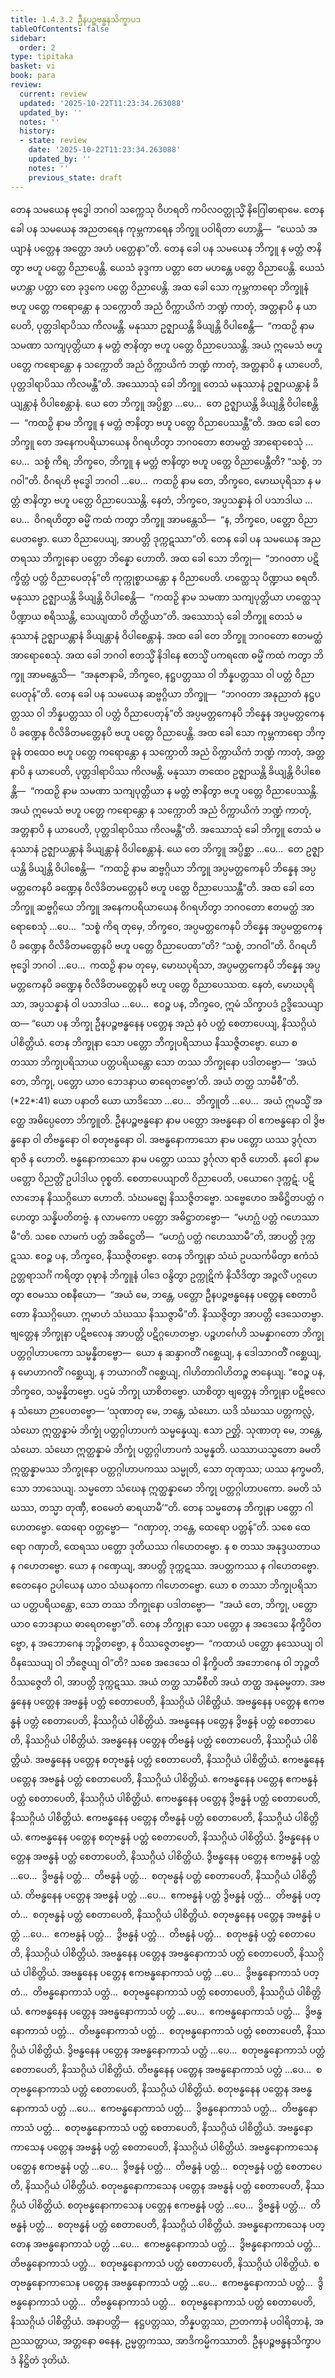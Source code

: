 ```yaml
---
title: 1.4.3.2 ဦနပဉ္စဗန္ဓနသိက္ခာပဒ
tableOfContents: false
sidebar:
  order: 2
type: tipitaka
basket: vi
book: para
review:
  current: review
  updated: '2025-10-22T11:23:34.263088'
  updated_by: ''
  notes: ''
  history:
  - state: review
    date: '2025-10-22T11:23:34.263088'
    updated_by: ''
    notes: ''
    previous_state: draft
---
```



<ReviewStatus review={frontmatter.review} showDetails={true} />

<HypothesisAnnotation frontmatter={frontmatter} />

<DynamicBreadcrumb />

<Division number="609" book="para" e="ch" v="1" p="355">

<Paragraph number="2273" book="para">
တေန သမယေန ဗုဒ္ဓေါ ဘဂဝါ သက္ကေသု ဝိဟရတိ ကပိလဝတ္ထုသ္မိံ နိဂြေါဓာရာမေ. တေန ခေါ ပန သမယေန အညတရေန ကုမ္ဘကာရေန ဘိက္ခူ ပဝါရိတာ ဟောန္တိ—  “ယေသံ အယျာနံ ပတ္တေန အတ္ထော အဟံ ပတ္တေနာ”တိ. တေန ခေါ ပန သမယေန ဘိက္ခူ န မတ္တံ ဇာနိတွာ ဗဟူ ပတ္တေ ဝိညာပေန္တိ. ယေသံ ခုဒ္ဒကာ ပတ္တာ တေ မဟန္တေ ပတ္တေ ဝိညာပေန္တိ. ယေသံ မဟန္တာ ပတ္တာ တေ ခုဒ္ဒကေ ပတ္တေ ဝိညာပေန္တိ. အထ ခေါ သော ကုမ္ဘကာရော ဘိက္ခူနံ ဗဟူ ပတ္တေ ကရောန္တော န သက္ကောတိ အညံ ဝိက္ကာယိကံ ဘဏ္ဍံ ကာတုံ, အတ္တနာပိ န ယာပေတိ, ပုတ္တဒါရာပိဿ ကိလမန္တိ. မနုဿာ ဥဇ္ဈာယန္တိ ခိယျန္တိ ဝိပါစေန္တိ—  “ကထဉှိ နာမ သမဏာ သကျပုတ္တိယာ န မတ္တံ ဇာနိတွာ ဗဟူ ပတ္တေ ဝိညာပေဿန္တိ. အယံ ဣမေသံ ဗဟူ ပတ္တေ ကရောန္တော န သက္ကောတိ အညံ ဝိက္ကာယိကံ ဘဏ္ဍံ ကာတုံ, အတ္တနာပိ န ယာပေတိ, ပုတ္တဒါရာပိဿ ကိလမန္တီ”တိ.
</Paragraph>

<Paragraph number="2274" book="para">
အဿောသုံ ခေါ ဘိက္ခူ တေသံ မနုဿာနံ ဥဇ္ဈာယန္တာနံ ခိယျန္တာနံ ဝိပါစေန္တာနံ. ယေ တေ ဘိက္ခူ အပ္ပိစ္ဆာ …ပေ…  တေ ဥဇ္ဈာယန္တိ ခိယျန္တိ ဝိပါစေန္တိ—  “ကထဉှိ နာမ ဘိက္ခူ န မတ္တံ ဇာနိတွာ ဗဟူ ပတ္တေ ဝိညာပေဿန္တီ”တိ.
</Paragraph>

<Paragraph number="2275" book="para">
အထ ခေါ တေ ဘိက္ခူ တေ အနေကပရိယာယေန ဝိဂရဟိတွာ ဘဂဝတော ဧတမတ္ထံ အာရောစေသုံ …ပေ…  သစ္စံ ကိရ, ဘိက္ခဝေ, ဘိက္ခူ န မတ္တံ ဇာနိတွာ ဗဟူ ပတ္တေ ဝိညာပေန္တီတိ? “သစ္စံ, ဘဂဝါ”တိ. ဝိဂရဟိ ဗုဒ္ဓေါ ဘဂဝါ …ပေ…  ကထဉှိ နာမ တေ, ဘိက္ခဝေ, မောဃပုရိသာ န မတ္တံ ဇာနိတွာ ဗဟူ ပတ္တေ ဝိညာပေဿန္တိ. နေတံ, ဘိက္ခဝေ, အပ္ပသန္နာနံ ဝါ ပသာဒါယ …ပေ…  ဝိဂရဟိတွာ ဓမ္မိံ ကထံ ကတွာ ဘိက္ခူ အာမန္တေသိ—  “န, ဘိက္ခဝေ, ပတ္တော ဝိညာပေတဗ္ဗော. ယော ဝိညာပေယျ, အာပတ္တိ ဒုက္ကဋဿာ”တိ.
</Paragraph>

</Division>
<Division number="610" book="para" e="ch" v="1" p="355">

<Paragraph number="2276" book="para">
တေန ခေါ ပန သမယေန အညတရဿ ဘိက္ခုနော ပတ္တော ဘိန္နော ဟောတိ. အထ ခေါ သော ဘိက္ခု—  “ဘဂဝတာ ပဋိက္ခိတ္တံ ပတ္တံ ဝိညာပေတုန်”တိ ကုက္ကုစ္စာယန္တော န ဝိညာပေတိ. ဟတ္ထေသု ပိဏ္ဍာယ စရတိ. မနုဿာ ဥဇ္ဈာယန္တိ ခိယျန္တိ ဝိပါစေန္တိ—  “ကထဉှိ နာမ သမဏာ သကျပုတ္တိယာ ဟတ္ထေသု ပိဏ္ဍာယ စရိဿန္တိ, သေယျထာပိ တိတ္ထိယာ”တိ.
</Paragraph>

<Paragraph number="2277" book="para">
အဿောသုံ ခေါ ဘိက္ခူ တေသံ မနုဿာနံ ဥဇ္ဈာယန္တာနံ ခိယျန္တာနံ ဝိပါစေန္တာနံ. အထ ခေါ တေ ဘိက္ခူ ဘဂဝတော ဧတမတ္ထံ အာရောစေသုံ. အထ ခေါ ဘဂဝါ ဧတသ္မိံ နိဒါနေ ဧတသ္မိံ ပကရဏေ ဓမ္မိံ ကထံ ကတွာ ဘိက္ခူ အာမန္တေသိ—  “အနုဇာနာမိ, ဘိက္ခဝေ, နဋ္ဌပတ္တဿ ဝါ ဘိန္နပတ္တဿ ဝါ ပတ္တံ ဝိညာပေတုန်”တိ.
</Paragraph>

</Division>
<Division number="611" book="para" e="ch" v="1" p="356">

<Paragraph number="2278" book="para">
တေန ခေါ ပန သမယေန ဆဗ္ဗဂ္ဂိယာ ဘိက္ခူ—  “ဘဂဝတာ အနုညာတံ နဋ္ဌပတ္တဿ ဝါ ဘိန္နပတ္တဿ ဝါ ပတ္တံ ဝိညာပေတုန်”တိ အပ္ပမတ္တကေနပိ ဘိန္နေန အပ္ပမတ္တကေနပိ ခဏ္ဍေန ဝိလိခိတမတ္တေနပိ ဗဟူ ပတ္တေ ဝိညာပေန္တိ. အထ ခေါ သော ကုမ္ဘကာရော ဘိက္ခူနံ တထေဝ ဗဟူ ပတ္တေ ကရောန္တော န သက္ကောတိ အညံ ဝိက္ကာယိကံ ဘဏ္ဍံ ကာတုံ, အတ္တနာပိ န ယာပေတိ, ပုတ္တဒါရာပိဿ ကိလမန္တိ. မနုဿာ တထေဝ ဥဇ္ဈာယန္တိ ခိယျန္တိ ဝိပါစေန္တိ—  “ကထဉှိ နာမ သမဏာ သကျပုတ္တိယာ န မတ္တံ ဇာနိတွာ ဗဟူ ပတ္တေ ဝိညာပေဿန္တိ. အယံ ဣမေသံ ဗဟူ ပတ္တေ ကရောန္တော န သက္ကောတိ အညံ ဝိက္ကာယိကံ ဘဏ္ဍံ ကာတုံ, အတ္တနာပိ န ယာပေတိ, ပုတ္တဒါရာပိဿ ကိလမန္တီ”တိ.
</Paragraph>

<Paragraph number="2279" book="para">
အဿောသုံ ခေါ ဘိက္ခူ တေသံ မနုဿာနံ ဥဇ္ဈာယန္တာနံ ခိယျန္တာနံ ဝိပါစေန္တာနံ. ယေ တေ ဘိက္ခူ အပ္ပိစ္ဆာ …ပေ…  တေ ဥဇ္ဈာယန္တိ ခိယျန္တိ ဝိပါစေန္တိ—  “ကထဉှိ နာမ ဆဗ္ဗဂ္ဂိယာ ဘိက္ခူ အပ္ပမတ္တကေနပိ ဘိန္နေန အပ္ပမတ္တကေနပိ ခဏ္ဍေန ဝိလိခိတမတ္တေနပိ ဗဟူ ပတ္တေ ဝိညာပေဿန္တီ”တိ.
</Paragraph>

<Paragraph number="2280" book="para">
အထ ခေါ တေ ဘိက္ခူ ဆဗ္ဗဂ္ဂိယေ ဘိက္ခူ အနေကပရိယာယေန ဝိဂရဟိတွာ ဘဂဝတော ဧတမတ္ထံ အာရောစေသုံ …ပေ…  “သစ္စံ ကိရ တုမှေ, ဘိက္ခဝေ, အပ္ပမတ္တကေနပိ ဘိန္နေန အပ္ပမတ္တကေနပိ ခဏ္ဍေန ဝိလိခိတမတ္တေနပိ ဗဟူ ပတ္တေ ဝိညာပေထာ”တိ? “သစ္စံ, ဘဂဝါ”တိ. ဝိဂရဟိ ဗုဒ္ဓေါ ဘဂဝါ …ပေ…  ကထဉှိ နာမ တုမှေ, မောဃပုရိသာ, အပ္ပမတ္တကေနပိ ဘိန္နေန အပ္ပမတ္တကေနပိ ခဏ္ဍေန ဝိလိခိတမတ္တေနပိ ဗဟူ ပတ္တေ ဝိညာပေဿထ. နေတံ, မောဃပုရိသာ, အပ္ပသန္နာနံ ဝါ ပသာဒါယ …ပေ…  ဧဝဉ္စ ပန, ဘိက္ခဝေ, ဣမံ သိက္ခာပဒံ ဥဒ္ဒိသေယျာထ—
</Paragraph>

</Division>
<Division number="612" book="para" e="ch" v="1" p="356">

<Paragraph number="2281" book="para">
<Emphasis>“ယော ပန ဘိက္ခု ဦနပဉ္စဗန္ဓနေန ပတ္တေန အညံ နဝံ ပတ္တံ စေတာပေယျ, နိဿဂ္ဂိယံ ပါစိတ္တိယံ. တေန ဘိက္ခုနာ သော ပတ္တော ဘိက္ခုပရိသာယ နိဿဇ္ဇိတဗ္ဗော. ယော စ တဿာ ဘိက္ခုပရိသာယ ပတ္တပရိယန္တော သော တဿ ဘိက္ခုနော ပဒါတဗ္ဗော—  ‘အယံ တေ, ဘိက္ခု, ပတ္တော ယာဝ ဘေဒနာယ ဓာရေတဗ္ဗော’တိ. အယံ တတ္ထ သာမီစီ”</Emphasis>တိ. (*22*:<Emphasis>41</Emphasis>)
</Paragraph>

</Division>
<Division number="613" book="para" e="ch" v="1" p="356">

<Paragraph number="2282" book="para">
<Emphasis>ယော ပနာ</Emphasis>တိ ယော ယာဒိသော …ပေ…  <Emphasis>ဘိက္ခူ</Emphasis>တိ …ပေ…  အယံ ဣမသ္မိံ အတ္ထေ အဓိပ္ပေတော ဘိက္ခူတိ.
</Paragraph>

<Paragraph number="2283" book="para">
<Emphasis>ဦနပဉ္စဗန္ဓနော</Emphasis> နာမ ပတ္တော အဗန္ဓနော ဝါ ဧကဗန္ဓနော ဝါ ဒွိဗန္ဓနော ဝါ တိဗန္ဓနော ဝါ စတုဗန္ဓနော ဝါ. အဗန္ဓနောကာသော နာမ ပတ္တော ယဿ ဒွင်္ဂုလာ ရာဇိ န ဟောတိ. ဗန္ဓနောကာသော နာမ ပတ္တော ယဿ ဒွင်္ဂုလာ ရာဇိ ဟောတိ. <Emphasis>နဝေါ</Emphasis> နာမ ပတ္တော ဝိညတ္တိံ ဥပါဒါယ ဝုစ္စတိ.
</Paragraph>

<Paragraph number="2284" book="para">
<Emphasis>စေတာပေယျာ</Emphasis>တိ ဝိညာပေတိ, ပယောဂေ ဒုက္ကဋံ. ပဋိလာဘေန နိဿဂ္ဂိယော ဟောတိ. သံဃမဇ္ဈေ နိဿဇ္ဇိတဗ္ဗော. သဗ္ဗေဟေဝ အဓိဋ္ဌိတပတ္တံ ဂဟေတွာ သန္နိပတိတဗ္ဗံ. န လာမကော ပတ္တော အဓိဋ္ဌာတဗ္ဗော—  “မဟဂ္ဃံ ပတ္တံ ဂဟေဿာမီ”တိ. သစေ လာမကံ ပတ္တံ အဓိဋ္ဌေတိ—  “မဟဂ္ဃံ ပတ္တံ ဂဟေဿာမီ”တိ, အာပတ္တိ ဒုက္ကဋဿ. ဧဝဉ္စ ပန, ဘိက္ခဝေ, နိဿဇ္ဇိတဗ္ဗော. တေန ဘိက္ခုနာ သံဃံ ဥပသင်္ကမိတွာ ဧကံသံ ဥတ္တရာသင်္ဂံ ကရိတွာ ဝုဍ္ဎာနံ ဘိက္ခူနံ ပါဒေ ဝန္ဒိတွာ ဥက္ကုဋိကံ နိသီဒိတွာ အဉ္ဇလိံ ပဂ္ဂဟေတွာ ဧဝမဿ ဝစနီယော—  “အယံ မေ, ဘန္တေ, ပတ္တော ဦနပဉ္စဗန္ဓနေန ပတ္တေန စေတာပိတော နိဿဂ္ဂိယော. ဣမာဟံ သံဃဿ နိဿဇ္ဇာမီ”တိ. နိဿဇ္ဇိတွာ အာပတ္တိ ဒေသေတဗ္ဗာ. ဗျတ္တေန ဘိက္ခုနာ ပဋိဗလေန အာပတ္တိ ပဋိဂ္ဂဟေတဗ္ဗာ. ပဉ္စဟင်္ဂေဟိ သမန္နာဂတော ဘိက္ခု ပတ္တဂ္ဂါဟာပကော သမ္မန္နိတဗ္ဗော—  ယော န ဆန္ဒာဂတိံ ဂစ္ဆေယျ, န ဒေါသာဂတိံ ဂစ္ဆေယျ, န မောဟာဂတိံ ဂစ္ဆေယျ, န ဘယာဂတိံ ဂစ္ဆေယျ, ဂါဟိတာဂါဟိတဉ္စ ဇာနေယျ. “ဧဝဉ္စ ပန, ဘိက္ခဝေ, သမ္မန္နိတဗ္ဗော. ပဌမံ ဘိက္ခု ယာစိတဗ္ဗော. ယာစိတွာ ဗျတ္တေန ဘိက္ခုနာ ပဋိဗလေန သံဃော ဉာပေတဗ္ဗော—
</Paragraph>

</Division>
<Division number="614" book="para" e="ch" v="1" p="357">

<Paragraph number="2285" book="para">
‘သုဏာတု မေ, ဘန္တေ, သံဃော. ယဒိ သံဃဿ ပတ္တကလ္လံ, သံဃော ဣတ္ထန္နာမံ ဘိက္ခုံ ပတ္တဂ္ဂါဟာပကံ သမ္မန္နေယျ. ဧသာ ဉတ္တိ.
</Paragraph>

<Paragraph number="2286" book="para">
သုဏာတု မေ, ဘန္တေ, သံဃော. သံဃော ဣတ္ထန္နာမံ ဘိက္ခုံ ပတ္တဂ္ဂါဟာပကံ သမ္မန္နတိ. ယဿာယသ္မတော ခမတိ ဣတ္ထန္နာမဿ ဘိက္ခုနော ပတ္တဂ္ဂါဟာပကဿ သမ္မုတိ, သော တုဏှဿ; ယဿ နက္ခမတိ, သော ဘာသေယျ.
</Paragraph>

<Paragraph number="2287" book="para">
သမ္မတော သံဃေန ဣတ္ထန္နာမော ဘိက္ခု ပတ္တဂ္ဂါဟာပကော. ခမတိ သံဃဿ, တသ္မာ တုဏှီ, ဧဝမေတံ ဓာရယာမီ’”တိ.
</Paragraph>

</Division>
<Division number="615" book="para" e="ch" v="1" p="357">

<Paragraph number="2288" book="para">
တေန သမ္မတေန ဘိက္ခုနာ ပတ္တော ဂါဟေတဗ္ဗော. ထေရော ဝတ္တဗ္ဗော—  “ဂဏှာတု, ဘန္တေ, ထေရော ပတ္တန်”တိ. သစေ ထေရော ဂဏှာတိ, ထေရဿ ပတ္တော ဒုတိယဿ ဂါဟေတဗ္ဗော. န စ တဿ အနုဒ္ဒယတာယ န ဂဟေတဗ္ဗော. ယော န ဂဏှေယျ, အာပတ္တိ ဒုက္ကဋဿ. အပတ္တကဿ န ဂါဟေတဗ္ဗော. ဧတေနေဝ ဥပါယေန ယာဝ သံဃနဝကာ ဂါဟေတဗ္ဗော. ယော စ တဿာ ဘိက္ခုပရိသာယ ပတ္တပရိယန္တော, သော တဿ ဘိက္ခုနော ပဒါတဗ္ဗော—  “အယံ တေ, ဘိက္ခု, ပတ္တော ယာဝ ဘေဒနာယ ဓာရေတဗ္ဗော”တိ.
</Paragraph>

<Paragraph number="2289" book="para">
တေန ဘိက္ခုနာ သော ပတ္တော န အဒေသေ နိက္ခိပိတဗ္ဗော, န အဘောဂေန ဘုဉ္ဇိတဗ္ဗော, န ဝိဿဇ္ဇေတဗ္ဗော—  “ကထာယံ ပတ္တော နဿေယျ ဝါ ဝိနဿေယျ ဝါ ဘိဇ္ဇေယျ ဝါ”တိ? သစေ အဒေသေ ဝါ နိက္ခိပတိ အဘောဂေန ဝါ ဘုဉ္ဇတိ ဝိဿဇ္ဇေတိ ဝါ, အာပတ္တိ ဒုက္ကဋဿ.
</Paragraph>

<Paragraph number="2290" book="para">
<Emphasis>အယံ တတ္ထ သာမီစီ</Emphasis>တိ အယံ တတ္ထ အနုဓမ္မတာ.
</Paragraph>

</Division>
<Division number="616" book="para" e="ch" v="1" p="358">

<Paragraph number="2291" book="para">
အဗန္ဓနေန ပတ္တေန အဗန္ဓနံ ပတ္တံ စေတာပေတိ, နိဿဂ္ဂိယံ ပါစိတ္တိယံ. အဗန္ဓနေန ပတ္တေန ဧကဗန္ဓနံ ပတ္တံ စေတာပေတိ, နိဿဂ္ဂိယံ ပါစိတ္တိယံ. အဗန္ဓနေန ပတ္တေန ဒွိဗန္ဓနံ ပတ္တံ စေတာပေတိ, နိဿဂ္ဂိယံ ပါစိတ္တိယံ. အဗန္ဓနေန ပတ္တေန တိဗန္ဓနံ ပတ္တံ စေတာပေတိ, နိဿဂ္ဂိယံ ပါစိတ္တိယံ. အဗန္ဓနေန ပတ္တေန စတုဗန္ဓနံ ပတ္တံ စေတာပေတိ, နိဿဂ္ဂိယံ ပါစိတ္တိယံ.
</Paragraph>

<Paragraph number="2292" book="para">
ဧကဗန္ဓနေန ပတ္တေန အဗန္ဓနံ ပတ္တံ စေတာပေတိ, နိဿဂ္ဂိယံ ပါစိတ္တိယံ. ဧကဗန္ဓနေန ပတ္တေန ဧကဗန္ဓနံ ပတ္တံ စေတာပေတိ, နိဿဂ္ဂိယံ ပါစိတ္တိယံ. ဧကဗန္ဓနေန ပတ္တေန ဒွိဗန္ဓနံ ပတ္တံ စေတာပေတိ, နိဿဂ္ဂိယံ ပါစိတ္တိယံ. ဧကဗန္ဓနေန ပတ္တေန တိဗန္ဓနံ ပတ္တံ စေတာပေတိ, နိဿဂ္ဂိယံ ပါစိတ္တိယံ. ဧကဗန္ဓနေန ပတ္တေန စတုဗန္ဓနံ ပတ္တံ စေတာပေတိ, နိဿဂ္ဂိယံ ပါစိတ္တိယံ.
</Paragraph>

<Paragraph number="2293" book="para">
ဒွိဗန္ဓနေန ပတ္တေန အဗန္ဓနံ ပတ္တံ စေတာပေတိ, နိဿဂ္ဂိယံ ပါစိတ္တိယံ. ဒွိဗန္ဓနေန ပတ္တေန ဧကဗန္ဓနံ ပတ္တံ …ပေ…  ဒွိဗန္ဓနံ ပတ္တံ…  တိဗန္ဓနံ ပတ္တံ…  စတုဗန္ဓနံ ပတ္တံ စေတာပေတိ, နိဿဂ္ဂိယံ ပါစိတ္တိယံ.
</Paragraph>

<Paragraph number="2294" book="para">
တိဗန္ဓနေန ပတ္တေန အဗန္ဓနံ ပတ္တံ …ပေ…  ဧကဗန္ဓနံ ပတ္တံ ဒွိဗန္ဓနံ ပတ္တံ…  တိဗန္ဓနံ ပတ္တံ…  စတုဗန္ဓနံ ပတ္တံ စေတာပေတိ, နိဿဂ္ဂိယံ ပါစိတ္တိယံ.
</Paragraph>

<Paragraph number="2295" book="para">
စတုဗန္ဓနေန ပတ္တေန အဗန္ဓနံ ပတ္တံ …ပေ…  ဧကဗန္ဓနံ ပတ္တံ…  ဒွိဗန္ဓနံ ပတ္တံ…  တိဗန္ဓနံ ပတ္တံ…  စတုဗန္ဓနံ ပတ္တံ စေတာပေတိ, နိဿဂ္ဂိယံ ပါစိတ္တိယံ.
</Paragraph>

<Paragraph number="2296" book="para">
အဗန္ဓနေန ပတ္တေန အဗန္ဓနောကာသံ ပတ္တံ စေတာပေတိ, နိဿဂ္ဂိယံ ပါစိတ္တိယံ. အဗန္ဓနေန ပတ္တေန ဧကဗန္ဓနောကာသံ ပတ္တံ …ပေ…  ဒွိဗန္ဓနောကာသံ ပတ္တံ…  တိဗန္ဓနောကာသံ ပတ္တံ…  စတုဗန္ဓနောကာသံ ပတ္တံ စေတာပေတိ, နိဿဂ္ဂိယံ ပါစိတ္တိယံ.
</Paragraph>

<Paragraph number="2297" book="para">
ဧကဗန္ဓနေန ပတ္တေန အဗန္ဓနောကာသံ ပတ္တံ …ပေ…  ဧကဗန္ဓနောကာသံ ပတ္တံ…  ဒွိဗန္ဓနောကာသံ ပတ္တံ…  တိဗန္ဓနောကာသံ ပတ္တံ…  စတုဗန္ဓနောကာသံ ပတ္တံ စေတာပေတိ, နိဿဂ္ဂိယံ ပါစိတ္တိယံ.
</Paragraph>

<Paragraph number="2298" book="para">
ဒွိဗန္ဓနေန ပတ္တေန အဗန္ဓနောကာသံ ပတ္တံ …ပေ…  စတုဗန္ဓနောကာသံ ပတ္တံ စေတာပေတိ, နိဿဂ္ဂိယံ ပါစိတ္တိယံ.
</Paragraph>

<Paragraph number="2299" book="para">
တိဗန္ဓနေန ပတ္တေန အဗန္ဓနောကာသံ ပတ္တံ …ပေ…  စတုဗန္ဓနောကာသံ ပတ္တံ စေတာပေတိ, နိဿဂ္ဂိယံ ပါစိတ္တိယံ.
</Paragraph>

<Paragraph number="2300" book="para">
စတုဗန္ဓနေန ပတ္တေန အဗန္ဓနောကာသံ ပတ္တံ …ပေ…  ဧကဗန္ဓနောကာသံ ပတ္တံ…  ဒွိဗန္ဓနောကာသံ ပတ္တံ…  တိဗန္ဓနောကာသံ ပတ္တံ…  စတုဗန္ဓနောကာသံ ပတ္တံ စေတာပေတိ, နိဿဂ္ဂိယံ ပါစိတ္တိယံ.
</Paragraph>

<Paragraph number="2301" book="para">
အဗန္ဓနောကာသေန ပတ္တေန အဗန္ဓနံ ပတ္တံ စေတာပေတိ, နိဿဂ္ဂိယံ ပါစိတ္တိယံ. အဗန္ဓနောကာသေန ပတ္တေန ဧကဗန္ဓနံ ပတ္တံ …ပေ…  ဒွိဗန္ဓနံ ပတ္တံ…  တိဗန္ဓနံ ပတ္တံ…  စတုဗန္ဓနံ ပတ္တံ စေတာပေတိ, နိဿဂ္ဂိယံ ပါစိတ္တိယံ.
</Paragraph>

<Paragraph number="2302" book="para">
စတုဗန္ဓနောကာသေန ပတ္တေန အဗန္ဓနံ ပတ္တံ စေတာပေတိ, နိဿဂ္ဂိယံ ပါစိတ္တိယံ. စတုဗန္ဓနောကာသေန ပတ္တေန ဧကဗန္ဓနံ ပတ္တံ …ပေ…  ဒွိဗန္ဓနံ ပတ္တံ…  တိဗန္ဓနံ ပတ္တံ…  စတုဗန္ဓနံ ပတ္တံ စေတာပေတိ, နိဿဂ္ဂိယံ ပါစိတ္တိယံ.
</Paragraph>

<Paragraph number="2303" book="para">
အဗန္ဓနောကာသေန ပတ္တေန အဗန္ဓနောကာသံ ပတ္တံ …ပေ…  ဧကဗန္ဓနောကာသံ ပတ္တံ…  ဒွိဗန္ဓနောကာသံ ပတ္တံ…  တိဗန္ဓနောကာသံ ပတ္တံ…  စတုဗန္ဓနောကာသံ ပတ္တံ စေတာပေတိ, နိဿဂ္ဂိယံ ပါစိတ္တိယံ.
</Paragraph>

<Paragraph number="2304" book="para">
စတုဗန္ဓနောကာသေန ပတ္တေန အဗန္ဓနောကာသံ ပတ္တံ …ပေ…  ဧကဗန္ဓနောကာသံ ပတ္တံ…  ဒွိဗန္ဓနောကာသံ ပတ္တံ…  တိဗန္ဓနောကာသံ ပတ္တံ…  စတုဗန္ဓနောကာသံ ပတ္တံ စေတာပေတိ, နိဿဂ္ဂိယံ ပါစိတ္တိယံ.
</Paragraph>

</Division>
<Division number="617" book="para" e="ch" v="1" p="359">

<Paragraph number="2305" book="para">
အနာပတ္တိ—  နဋ္ဌပတ္တဿ, ဘိန္နပတ္တဿ, ဉာတကာနံ ပဝါရိတာနံ, အညဿတ္ထာယ, အတ္တနော ဓနေန, ဥမ္မတ္တကဿ, အာဒိကမ္မိကဿာတိ.

</Paragraph>
</Division>

<Paragraph number="2306" type="center" book="para">
ဦနပဉ္စဗန္ဓနသိက္ခာပဒံ နိဋ္ဌိတံ ဒုတိယံ.
</Paragraph>